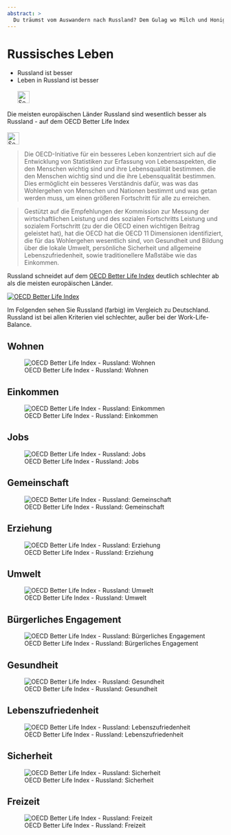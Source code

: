 ```yaml
---
abstract: > 
  Du träumst vom Auswandern nach Russland? Dem Gulag wo Milch und Honig fließen? Dieses Leben erwartet dich:
---
```


# Russisches Leben {#sec-russia-life}

::: {.callout-caution title="Mythos"}
- Russland ist besser
- Leben in Russland ist besser
[<br></br>![Search for topic in EUvsDisinfo](../all_common_img/EUvsDisinfo_400x240.jpg){height=2em}](https://euvsdisinfo.eu/?s=(Russia|Moscow)%20(better|superior|inferior)&type=database&sort=relevance)
:::

::: {.callout-tip title="Wahrheit"}
Die meisten europäischen Länder Russland sind wesentlich besser als Russland - auf dem OECD Better Life Index
[<br></br>![Search for topic in EUvsDisinfo](../all_common_img/EUvsDisinfo_400x240.jpg){height=2em}](https://euvsdisinfo.eu/waiting-for-the-advent-of-the-fifth-stalin/)
:::


> Die OECD-Initiative für ein besseres Leben konzentriert sich auf die Entwicklung von Statistiken zur Erfassung von Lebensaspekten, die den Menschen wichtig sind und ihre Lebensqualität bestimmen.
die den Menschen wichtig sind und die ihre Lebensqualität bestimmen. Dies ermöglicht ein besseres Verständnis dafür, was
was das Wohlergehen von Menschen und Nationen bestimmt und was getan werden muss, um einen größeren Fortschritt
für alle zu erreichen.

> Gestützt auf die Empfehlungen der Kommission zur Messung der wirtschaftlichen Leistung und des sozialen Fortschritts
Leistung und sozialem Fortschritt (zu der die OECD einen wichtigen Beitrag geleistet hat), hat die OECD
hat die OECD 11 Dimensionen identifiziert, die für das Wohlergehen wesentlich sind, von Gesundheit und Bildung über die lokale
Umwelt, persönliche Sicherheit und allgemeine Lebenszufriedenheit, sowie traditionellere Maßstäbe wie das Einkommen. 

Russland schneidet auf dem [OECD Better Life Index](https://www.oecdbetterlifeindex.org/) deutlich schlechter ab als die meisten europäischen Länder.


[![OECD Better Life Index](BetterLife.jpg)](https://www.oecdbetterlifeindex.org/)

Im Folgenden sehen Sie Russland (farbig) im Vergleich zu Deutschland. Russland ist bei allen Kriterien viel schlechter, außer bei der Work-Life-Balance.  


## Wohnen

![OECD Better Life Index - Russland: Wohnen](BetterLifeRussiaHousing.png)


## Einkommen

![OECD Better Life Index - Russland: Einkommen](BetterLifeRussiaIncome.png)


## Jobs

![OECD Better Life Index - Russland: Jobs](BetterLifeRussiaJobs.png)


## Gemeinschaft

![OECD Better Life Index - Russland: Gemeinschaft](BetterLifeRussiaCommunity.png)


## Erziehung

![OECD Better Life Index - Russland: Erziehung](BetterLifeRussiaEducation.png)


## Umwelt

![OECD Better Life Index - Russland: Umwelt](BetterLifeRussiaEnvironment.png)


## Bürgerliches Engagement

![OECD Better Life Index - Russland: Bürgerliches Engagement](BetterLifeRussiaCivicEngagement.png)


## Gesundheit 

![OECD Better Life Index - Russland: Gesundheit](BetterLifeRussiaHealth.png)


## Lebenszufriedenheit

![OECD Better Life Index - Russland: Lebenszufriedenheit](BetterLifeRussiaLifeSatisfaction.png)


## Sicherheit

![OECD Better Life Index - Russland: Sicherheit](BetterLifeRussiaSafety.png)


## Freizeit

![OECD Better Life Index - Russland: Freizeit](BetterLifeRussiaWorkLifeBalance.png)

<!-- cia-key="fb8dc7bd2d4e2e1a0fbe47e618980daf0150fc1b4987855489ba7f35106d3d9467910a7822e5a2ba9c39d9128135bc8c2e862439b072759eb55848cb7665e5fc" -->
